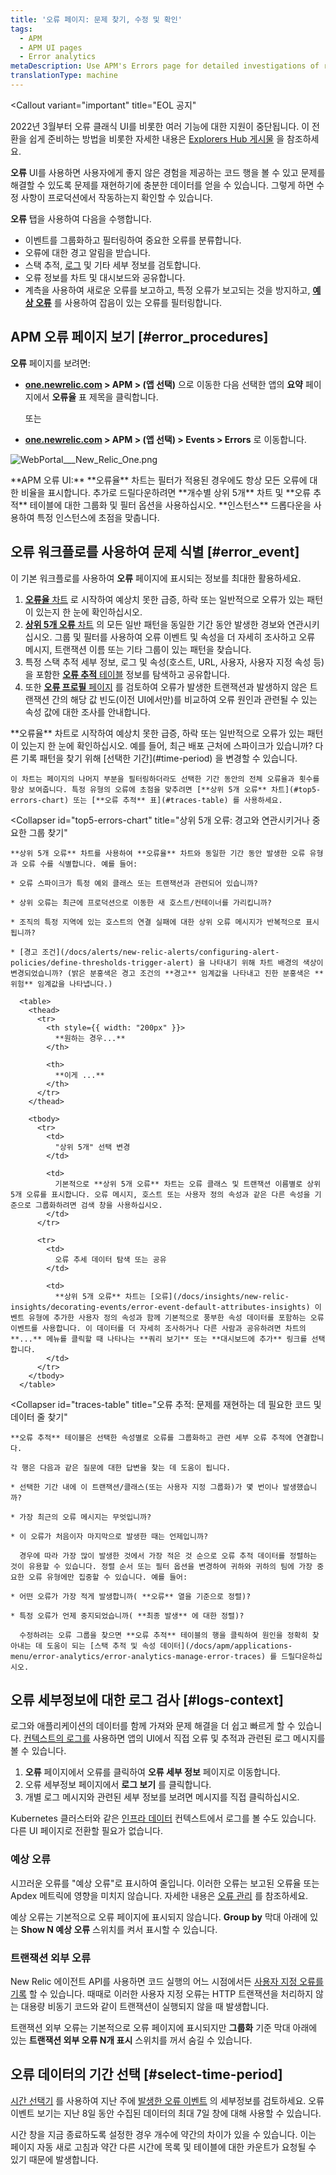 ```yaml
---
title: '오류 페이지: 문제 찾기, 수정 및 확인'
tags:
  - APM
  - APM UI pages
  - Error analytics
metaDescription: Use APM's Errors page for detailed investigations of reported errors.
translationType: machine
---
```



<Callout
  variant="important"
  title="EOL 공지"
>
  2022년 3월부터 오류 클래식 UI를 비롯한 여러 기능에 대한 지원이 중단됩니다. 이 전환을 쉽게 준비하는 방법을 비롯한 자세한 내용은 [Explorers Hub 게시물](https://discuss.newrelic.com/t/important-upcoming-changes-to-capabilities-and-support-across-errors-classic-labels-service-infrastructure-on-host-snmp-integration-and-inventory-data-in-cloud-integrations/175370) 을 참조하세요.
</Callout>

**오류** UI를 사용하면 사용자에게 좋지 않은 경험을 제공하는 코드 행을 볼 수 있고 문제를 해결할 수 있도록 문제를 재현하기에 충분한 데이터를 얻을 수 있습니다. 그렇게 하면 수정 사항이 프로덕션에서 작동하는지 확인할 수 있습니다.

**오류** 탭을 사용하여 다음을 수행합니다.

* 이벤트를 그룹화하고 필터링하여 중요한 오류를 분류합니다.
* 오류에 대한 경고 알림을 받습니다.
* 스택 추적, [로그](#logs-context) 및 기타 세부 정보를 검토합니다.
* 오류 정보를 차트 및 대시보드와 공유합니다.
* 계측을 사용하여 새로운 오류를 보고하고, 특정 오류가 보고되는 것을 방지하고, [**예상 오류**](#expected-errors) 를 사용하여 잡음이 있는 오류를 필터링합니다.

## APM 오류 페이지 보기 [#error_procedures]

**오류** 페이지를 보려면:

* **[one.newrelic.com](https://one.newrelic.com/all-capabilities) > APM > (앱 선택)** 으로 이동한 다음 선택한 앱의 **요약** 페이지에서 **오류율** 표 제목을 클릭합니다.

  또는

* **[one.newrelic.com](https://one.newrelic.com/all-capabilities) > APM > (앱 선택) > Events > Errors** 로 이동합니다.

<img
  title="WebPortal___New_Relic_One.png"
  alt="WebPortal___New_Relic_One.png"
  src={apmWebportal}
/>

<figcaption>
  **APM 오류 UI:** **오류율** 차트는 필터가 적용된 경우에도 항상 모든 오류에 대한 비율을 표시합니다. 추가로 드릴다운하려면 **개수별 상위 5개** 차트 및 **오류 추적** 테이블에 대한 그룹화 및 필터 옵션을 사용하십시오. **인스턴스** 드롭다운을 사용하여 특정 인스턴스에 초점을 맞춥니다.
</figcaption>

## 오류 워크플로를 사용하여 문제 식별 [#error_event]

이 기본 워크플로를 사용하여 **오류** 페이지에 표시되는 정보를 최대한 활용하세요.

1. [**오류율** 차트](#error-rate-chart) 로 시작하여 예상치 못한 급증, 하락 또는 일반적으로 오류가 있는 패턴이 있는지 한 눈에 확인하십시오.
2. [**상위 5개 오류** 차트](#top5-errors-chart) 의 모든 일반 패턴을 동일한 기간 동안 발생한 경보와 연관시키십시오. 그룹 및 필터를 사용하여 오류 이벤트 및 속성을 더 자세히 조사하고 오류 메시지, 트랜잭션 이름 또는 기타 그룹이 있는 패턴을 찾습니다.
3. 특정 스택 추적 세부 정보, 로그 및 속성(호스트, URL, 사용자, 사용자 지정 속성 등)을 포함한 [**오류 추적** 테이블](#traces-table) 정보를 탐색하고 공유합니다.
4. 또한 [**오류 프로필** 페이지](/docs/apm/applications-menu/error-analytics/apm-error-profiles-troubleshoot-trends) 를 검토하여 오류가 발생한 트랜잭션과 발생하지 않은 트랜잭션 간의 해당 값 빈도(이전 UI에서만)를 비교하여 오류 원인과 관련될 수 있는 속성 값에 대한 조사를 안내합니다.

<CollapserGroup>
  <Collapser
    id="error-rate-chart"
    title="오류율 차트: 즉시 패턴 보기"
  >
    **오류율** 차트로 시작하여 예상치 못한 급증, 하락 또는 일반적으로 오류가 있는 패턴이 있는지 한 눈에 확인하십시오. 예를 들어, 최근 배포 근처에 스파이크가 있습니까? 다른 기록 패턴을 찾기 위해 [선택한 기간](#time-period) 을 변경할 수 있습니다.

    이 차트는 페이지의 나머지 부분을 필터링하더라도 선택한 기간 동안의 전체 오류율과 횟수를 항상 보여줍니다. 특정 유형의 오류에 초점을 맞추려면 [**상위 5개 오류** 차트](#top5-errors-chart) 또는 [**오류 추적** 표](#traces-table) 를 사용하세요.
  </Collapser>

  <Collapser
    id="top5-errors-chart"
    title="상위 5개 오류: 경고와 연관시키거나 중요한 그룹 찾기"
  >
    **상위 5개 오류** 차트를 사용하여 **오류율** 차트와 동일한 기간 동안 발생한 오류 유형과 오류 수를 식별합니다. 예를 들어:

    * 오류 스파이크가 특정 예외 클래스 또는 트랜잭션과 관련되어 있습니까?

    * 상위 오류는 최근에 프로덕션으로 이동한 새 호스트/컨테이너를 가리킵니까?

    * 조직의 특정 지역에 있는 호스트의 연결 실패에 대한 상위 오류 메시지가 반복적으로 표시됩니까?

    * [경고 조건](/docs/alerts/new-relic-alerts/configuring-alert-policies/define-thresholds-trigger-alert) 을 나타내기 위해 차트 배경의 색상이 변경되었습니까? (밝은 분홍색은 경고 조건의 **경고** 임계값을 나타내고 진한 분홍색은 **위험** 임계값을 나타냅니다.)

      <table>
        <thead>
          <tr>
            <th style={{ width: "200px" }}>
              **원하는 경우...**
            </th>

            <th>
              **이게 ...**
            </th>
          </tr>
        </thead>

        <tbody>
          <tr>
            <td>
              "상위 5개" 선택 변경
            </td>

            <td>
              기본적으로 **상위 5개 오류** 차트는 오류 클래스 및 트랜잭션 이름별로 상위 5개 오류를 표시합니다. 오류 메시지, 호스트 또는 사용자 정의 속성과 같은 다른 속성을 기준으로 그룹화하려면 검색 창을 사용하십시오.
            </td>
          </tr>

          <tr>
            <td>
              오류 추세 데이터 탐색 또는 공유
            </td>

            <td>
              **상위 5개 오류** 차트는 [오류](/docs/insights/new-relic-insights/decorating-events/error-event-default-attributes-insights) 이벤트 유형에 추가한 사용자 정의 속성과 함께 기본적으로 풍부한 속성 데이터를 포함하는 오류 이벤트를 사용합니다. 이 데이터를 더 자세히 조사하거나 다른 사람과 공유하려면 차트의 **...** 메뉴를 클릭할 때 나타나는 **쿼리 보기** 또는 **대시보드에 추가** 링크를 선택합니다.
            </td>
          </tr>
        </tbody>
      </table>
  </Collapser>

  <Collapser
    id="traces-table"
    title="오류 추적: 문제를 재현하는 데 필요한 코드 및 데이터 줄 찾기"
  >
    **오류 추적** 테이블은 선택한 속성별로 오류를 그룹화하고 관련 세부 오류 추적에 연결합니다.

    각 행은 다음과 같은 질문에 대한 답변을 찾는 데 도움이 됩니다.

    * 선택한 기간 내에 이 트랜잭션/클래스(또는 사용자 지정 그룹화)가 몇 번이나 발생했습니까?

    * 가장 최근의 오류 메시지는 무엇입니까?

    * 이 오류가 처음이자 마지막으로 발생한 때는 언제입니까?

      경우에 따라 가장 많이 발생한 것에서 가장 적은 것 순으로 오류 추적 데이터를 정렬하는 것이 유용할 수 있습니다. 정렬 순서 또는 필터 옵션을 변경하여 귀하와 귀하의 팀에 가장 중요한 오류 유형에만 집중할 수 있습니다. 예를 들어:

    * 어떤 오류가 가장 적게 발생합니까( **오류** 열을 기준으로 정렬)?

    * 특정 오류가 언제 중지되었습니까( **최종 발생** 에 대한 정렬)?

      수정하려는 오류 그룹을 찾으면 **오류 추적** 테이블의 행을 클릭하여 원인을 정확히 찾아내는 데 도움이 되는 [스택 추적 및 속성 데이터](/docs/apm/applications-menu/error-analytics/error-analytics-manage-error-traces) 를 드릴다운하십시오.
  </Collapser>
</CollapserGroup>

## 오류 세부정보에 대한 로그 검사 [#logs-context]

로그와 애플리케이션의 데이터를 함께 가져와 문제 해결을 더 쉽고 빠르게 할 수 있습니다. [컨텍스트의 로그를](/docs/logs/logs-context/configure-logs-context-apm-agents/) 사용하면 앱의 UI에서 직접 오류 및 추적과 관련된 로그 메시지를 볼 수 있습니다.

1. **오류** 페이지에서 오류를 클릭하여 **오류 세부 정보** 페이지로 이동합니다.
2. 오류 세부정보 페이지에서 **로그 보기** 를 클릭합니다.
3. 개별 로그 메시지와 관련된 세부 정보를 보려면 메시지를 직접 클릭하십시오.

Kubernetes 클러스터와 같은 [인프라 데이터](/docs/logs/forward-logs/forward-your-logs-using-infrastructure-agent/) 컨텍스트에서 로그를 볼 수도 있습니다. 다른 UI 페이지로 전환할 필요가 없습니다.

### 예상 오류

시끄러운 오류를 "예상 오류"로 표시하여 줄입니다. 이러한 오류는 보고된 오류율 또는 Apdex 메트릭에 영향을 미치지 않습니다. 자세한 내용은 [오류 관리](/docs/agents/manage-apm-agents/agent-data/manage-errors-apm-collect-ignore-or-mark-expected#expected) 를 참조하세요.

예상 오류는 기본적으로 오류 페이지에 표시되지 않습니다. **Group by** 막대 아래에 있는 **Show N 예상 오류** 스위치를 켜서 표시할 수 있습니다.

### 트랜잭션 외부 오류

New Relic 에이전트 API를 사용하면 코드 실행의 어느 시점에서든 [사용자 지정 오류를 기록](/docs/agents/manage-apm-agents/agent-data/manage-errors-apm-collect-ignore-or-mark-expected#error-collection) 할 수 있습니다. 때때로 이러한 사용자 지정 오류는 HTTP 트랜잭션을 처리하지 않는 대용량 비동기 코드와 같이 트랜잭션이 실행되지 않을 때 발생합니다.

트랜잭션 외부 오류는 기본적으로 오류 페이지에 표시되지만 **그룹화** 기준 막대 아래에 있는 **트랜잭션 외부 오류 N개 표시** 스위치를 꺼서 숨길 수 있습니다.

## 오류 데이터의 기간 선택 [#select-time-period]

[시간 선택기](/docs/new-relic-one/use-new-relic-one/ui-data/basic-ui-features) 를 사용하여 지난 주에 [발생한 오류 이벤트](/docs/insights/insights-data-sources/default-data/apm-default-events-insights) 의 세부정보를 검토하세요. 오류 이벤트 보기는 지난 8일 동안 수집된 데이터의 최대 7일 창에 대해 사용할 수 있습니다.

시간 창을 지금 종료하도록 설정한 경우 개수에 약간의 차이가 있을 수 있습니다. 이는 페이지 자동 새로 고침과 약간 다른 시간에 목록 및 테이블에 대한 카운트가 요청될 수 있기 때문에 발생합니다.